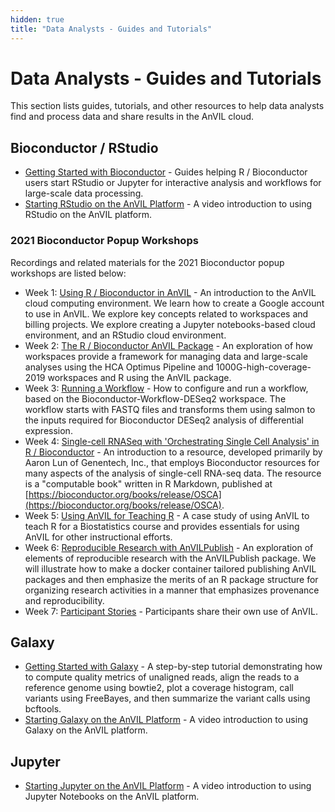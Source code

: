 ```yaml
---
hidden: true
title: "Data Analysts - Guides and Tutorials"
---
```


# Data Analysts - Guides and Tutorials

<Alert icon={false} severity="info">
  This section lists guides, tutorials, and other resources to help data
  analysts find and process data and share results in the AnVIL cloud.
</Alert>

## Bioconductor / RStudio

- [Getting Started with Bioconductor](/learn/interactive-analysis/getting-started-with-bioconductor) - Guides helping R / Bioconductor users start RStudio or Jupyter for interactive analysis and workflows for large-scale data processing.
- [Starting RStudio on the AnVIL Platform](/learn/data-analysts/rstudio-gsg-video) - A video introduction to using RStudio on the AnVIL platform.

### 2021 Bioconductor Popup Workshops

Recordings and related materials for the 2021 Bioconductor popup workshops are listed below:

- Week 1: [Using R / Bioconductor in AnVIL](/learn/data-analysts/using-r-bioconductor-in-anvil) - An introduction to the AnVIL cloud computing environment. We learn how to create a Google account to use in AnVIL. We explore key concepts related to workspaces and billing projects. We explore creating a Jupyter notebooks-based cloud environment, and an RStudio cloud environment.
- Week 2: [The R / Bioconductor AnVIL Package](/learn/data-analysts/the-r-bioconductor-anvil-package) - An exploration of how workspaces provide a framework for managing data and large-scale analyses using the HCA Optimus Pipeline and 1000G-high-coverage-2019 workspaces and R using the AnVIL package.
- Week 3: [Running a Workflow](/learn/data-analysts/running-a-workflow) - How to configure and run a workflow, based on the Bioconductor-Workflow-DESeq2 workspace. The workflow starts with FASTQ files and transforms them using salmon to the inputs required for Bioconductor DESeq2 analysis of differential expression.
- Week 4: [Single-cell RNASeq with 'Orchestrating Single Cell Analysis' in R / Bioconductor](/learn/data-analysts/single-cell-rnaseq-with-orchestrating-single-cell-analysis-in-r-bioconductor) - An introduction to a resource, developed primarily by Aaron Lun of Genentech, Inc., that employs Bioconductor resources for many aspects of the analysis of single-cell RNA-seq data. The resource is a "computable book" written in R Markdown, published at [https://bioconductor.org/books/release/OSCA](https://bioconductor.org/books/release/OSCA).
- Week 5: [Using AnVIL for Teaching R](/learn/data-analysts/using-anvil-for-teaching-r-bioconductor) - A case study of using AnVIL to teach R for a Biostatistics course and provides essentials for using AnVIL for other instructional efforts.
- Week 6: [Reproducible Research with AnVILPublish](/learn/data-analysts/reproducible-research-with-anvilpublish) - An exploration of elements of reproducible research with the AnVILPublish package. We will illustrate how to make a docker container tailored publishing AnVIL packages and then emphasize the merits of an R package structure for organizing research activities in a manner that emphasizes provenance and reproducibility.
- Week 7: [Participant Stories](/learn/data-analysts/participant-stories) - Participants share their own use of AnVIL.

## Galaxy

- [Getting Started with Galaxy](/learn/interactive-analysis/getting-started-with-galaxy) - A step-by-step tutorial demonstrating how to compute quality metrics of unaligned reads, align the reads to a reference genome using bowtie2, plot a coverage histogram, call variants using FreeBayes, and then summarize the variant calls using bcftools.
- [Starting Galaxy on the AnVIL Platform](/learn/data-analysts/galaxy-gsg-video) - A video introduction to using Galaxy on the AnVIL platform.

## Jupyter

- [Starting Jupyter on the AnVIL Platform](/learn/data-analysts/jupyter-gsg-video) - A video introduction to using Jupyter Notebooks on the AnVIL platform.
